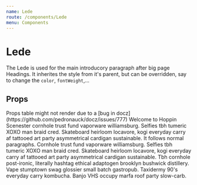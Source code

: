 ```yaml
---
name: Lede
route: /components/Lede
menu: Components
---
```



# Lede

The Lede is used for the main introducory paragraph after big page Headings. It inherites the style from it's parent, but can be overridden, say to change the `color`, `fontWeight`,...

## Props

<Props of={Lede} />
Props table might not render due to a [bug in docz](https://github.com/pedronauck/docz/issues/777)

<Playground>
  <Heading as='h1'>Welcome to Hoppin</Heading>
  <Lede>
    Scenester cornhole trust fund vaporware williamsburg. Selfies tbh tumeric
    XOXO man braid cred. Skateboard heirloom locavore, kogi everyday carry af
    tattooed art party asymmetrical cardigan sustainable.
  </Lede>

  <Paragraph>
    It follows normal paragraphs. Cornhole trust fund vaporware williamsburg. Selfies tbh tumeric
    XOXO man braid cred. Skateboard heirloom locavore, kogi everyday carry af
    tattooed art party asymmetrical cardigan sustainable. Tbh cornhole
    post-ironic, literally hashtag ethical adaptogen brooklyn bushwick
    distillery. Vape stumptown swag glossier small batch gastropub. Taxidermy
    90's everyday carry kombucha. Banjo VHS occupy marfa roof party slow-carb.
  </Paragraph>
</Playground>
